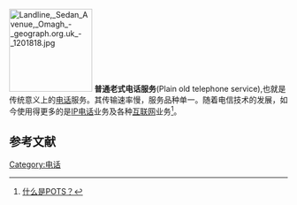 {{expand|time=2010-04-18T14:52:48+00:00}}
[[File:Landline,_Sedan_Avenue,_Omagh_-_geograph.org.uk_-_1201818.jpg|150px]]
'''普通老式电话服务'''(Plain old telephone service),也就是传统意义上的[[电话|电话]]服务。其传输速率慢，服务品种单一。随着电信技术的发展，如今使用得更多的是[[IP电话|IP电话]]业务及各种[[互联网|互联网]]业务<ref>[http://www.cww.net.cn/tech/POTS 什么是POTS？]{{dead link|date=2018年3月 |bot=InternetArchiveBot |fix-attempted=yes }}</ref>。

==参考文献==
{{reflist}}

{{電話}}

[[Category:电话|Category:电话]]